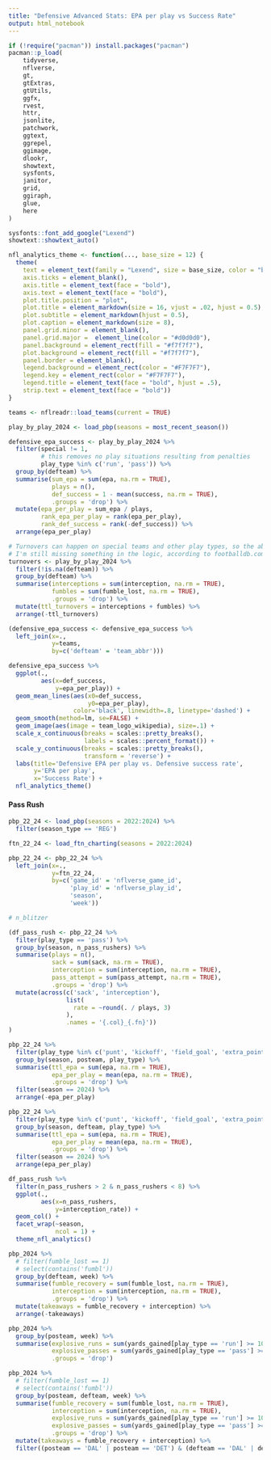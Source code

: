 ```yaml
---
title: "Defensive Advanced Stats: EPA per play vs Success Rate"
output: html_notebook
---
```


```r
if (!require("pacman")) install.packages("pacman")
pacman::p_load(
    tidyverse,
    nflverse,
    gt,
    gtExtras,
    gtUtils,
    ggfx,
    rvest,
    httr,
    jsonlite,
    patchwork,
    ggtext,
    ggrepel,
    ggimage,
    dlookr,
    showtext,
    sysfonts,
    janitor,
    grid,
    ggiraph,
    glue,
    here
)    

sysfonts::font_add_google("Lexend")
showtext::showtext_auto()
```

```r
nfl_analytics_theme <- function(..., base_size = 12) {
  theme(
    text = element_text(family = "Lexend", size = base_size, color = "black"),
    axis.ticks = element_blank(),
    axis.title = element_text(face = "bold"),
    axis.text = element_text(face = "bold"),
    plot.title.position = "plot",
    plot.title = element_markdown(size = 16, vjust = .02, hjust = 0.5),
    plot.subtitle = element_markdown(hjust = 0.5),
    plot.caption = element_markdown(size = 8),
    panel.grid.minor = element_blank(),
    panel.grid.major =  element_line(color = "#d0d0d0"),
    panel.background = element_rect(fill = "#f7f7f7"),
    plot.background = element_rect(fill = "#f7f7f7"),
    panel.border = element_blank(),
    legend.background = element_rect(color = "#F7F7F7"),
    legend.key = element_rect(color = "#F7F7F7"),
    legend.title = element_text(face = "bold", hjust = .5),
    strip.text = element_text(face = "bold"))
}
```

```r
teams <- nflreadr::load_teams(current = TRUE)
```

```r
play_by_play_2024 <- load_pbp(seasons = most_recent_season())
```

```r
defensive_epa_success <- play_by_play_2024 %>% 
  filter(special != 1,
         # this removes no play situations resulting from penalties
         play_type %in% c('run', 'pass')) %>% 
  group_by(defteam) %>%
  summarise(sum_epa = sum(epa, na.rm = TRUE),
            plays = n(),
            def_success = 1 - mean(success, na.rm = TRUE), 
            .groups = 'drop') %>% 
  mutate(epa_per_play = sum_epa / plays,
         rank_epa_per_play = rank(epa_per_play),
         rank_def_success = rank(-def_success)) %>% 
  arrange(epa_per_play)
```

```r
# Turnovers can happen on special teams and other play types, so the above filter misses those
# I'm still missing something in the logic, according to footballdb.com the Vikings have 15 after 7 games, not 16
turnovers <- play_by_play_2024 %>% 
  filter(!is.na(defteam)) %>% 
  group_by(defteam) %>% 
  summarise(interceptions = sum(interception, na.rm = TRUE),
            fumbles = sum(fumble_lost, na.rm = TRUE),
            .groups = 'drop') %>% 
  mutate(ttl_turnovers = interceptions + fumbles) %>% 
  arrange(-ttl_turnovers)
```

```r
(defensive_epa_success <- defensive_epa_success %>% 
  left_join(x=.,
            y=teams,
            by=c('defteam' = 'team_abbr')))
```


```r
defensive_epa_success %>% 
  ggplot(.,
         aes(x=def_success,
             y=epa_per_play)) + 
  geom_mean_lines(aes(x0=def_success,
                      y0=epa_per_play),
                  color='black', linewidth=.8, linetype='dashed') + 
  geom_smooth(method=lm, se=FALSE) + 
  geom_image(aes(image = team_logo_wikipedia), size=.1) +
  scale_x_continuous(breaks = scales::pretty_breaks(),
                     labels = scales::percent_format()) +
  scale_y_continuous(breaks = scales::pretty_breaks(),
                     transform = 'reverse') +
  labs(title='Defensive EPA per play vs. Defensive success rate',
       y='EPA per play',
       x='Success Rate') + 
  nfl_analytics_theme()
```







#### Pass Rush

```r
pbp_22_24 <- load_pbp(seasons = 2022:2024) %>% 
  filter(season_type == 'REG')

ftn_22_24 <- load_ftn_charting(seasons = 2022:2024)

pbp_22_24 <- pbp_22_24 %>% 
  left_join(x=.,
            y=ftn_22_24,
            by=c('game_id' = 'nflverse_game_id',
                 'play_id' = 'nflverse_play_id',
                 'season',
                 'week'))

# n_blitzer
```

```r
(df_pass_rush <- pbp_22_24 %>% 
  filter(play_type == 'pass') %>% 
  group_by(season, n_pass_rushers) %>% 
  summarise(plays = n(),
            sack = sum(sack, na.rm = TRUE),
            interception = sum(interception, na.rm = TRUE),
            pass_attempt = sum(pass_attempt, na.rm = TRUE), 
            .groups = 'drop') %>% 
  mutate(across(c('sack', 'interception'),
                list(
                  rate = ~round(. / plays, 3)
                ),
                .names = '{.col}_{.fn}'))
)
```

```r
pbp_22_24 %>% 
  filter(play_type %in% c('punt', 'kickoff', 'field_goal', 'extra_point')) %>% 
  group_by(season, posteam, play_type) %>% 
  summarise(ttl_epa = sum(epa, na.rm = TRUE),
            epa_per_play = mean(epa, na.rm = TRUE),
            .groups = 'drop') %>% 
  filter(season == 2024) %>% 
  arrange(-epa_per_play)

pbp_22_24 %>% 
  filter(play_type %in% c('punt', 'kickoff', 'field_goal', 'extra_point')) %>% 
  group_by(season, defteam, play_type) %>% 
  summarise(ttl_epa = sum(epa, na.rm = TRUE),
            epa_per_play = mean(epa, na.rm = TRUE),
            .groups = 'drop') %>% 
  filter(season == 2024) %>% 
  arrange(epa_per_play)

df_pass_rush %>% 
  filter(n_pass_rushers > 2 & n_pass_rushers < 8) %>% 
  ggplot(.,
         aes(x=n_pass_rushers,
             y=interception_rate)) + 
  geom_col() + 
  facet_wrap(~season,
             ncol = 1) + 
  theme_nfl_analytics()
```

```r
pbp_2024 %>% 
  # filter(fumble_lost == 1)
  # select(contains('fumbl'))
  group_by(defteam, week) %>% 
  summarise(fumble_recovery = sum(fumble_lost, na.rm = TRUE),
            interception = sum(interception, na.rm = TRUE),
            .groups = 'drop') %>% 
  mutate(takeaways = fumble_recovery + interception) %>% 
  arrange(-takeaways)

pbp_2024 %>% 
  group_by(posteam, week) %>% 
  summarise(explosive_runs = sum(yards_gained[play_type == 'run'] >= 10, na.rm = TRUE),
            explosive_passes = sum(yards_gained[play_type == 'pass'] >= 20, na.rm = TRUE),
            .groups = 'drop')
```

```r
pbp_2024 %>% 
  # filter(fumble_lost == 1)
  # select(contains('fumbl'))
  group_by(posteam, defteam, week) %>% 
  summarise(fumble_recovery = sum(fumble_lost, na.rm = TRUE),
            interception = sum(interception, na.rm = TRUE),
            explosive_runs = sum(yards_gained[play_type == 'run'] >= 10, na.rm = TRUE),
            explosive_passes = sum(yards_gained[play_type == 'pass'] >= 20, na.rm = TRUE),
            .groups = 'drop') %>% 
  mutate(takeaways = fumble_recovery + interception) %>% 
  filter((posteam == 'DAL' | posteam == 'DET') & (defteam == 'DAL' | defteam == 'DET'))
```



